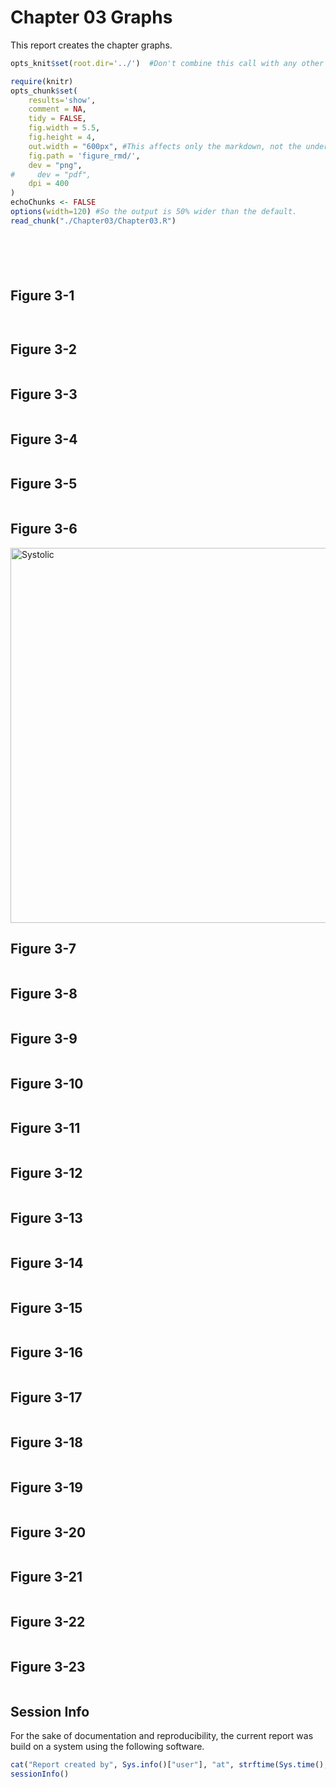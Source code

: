 Chapter 03 Graphs
=================================================
This report creates the chapter graphs.

<!--  Set the working directory to the repository's base directory; this assumes the report is nested inside of only one directory.-->
```r
opts_knit$set(root.dir='../')  #Don't combine this call with any other chunk -espeically one that uses file paths.
```

<!-- Set the report-wide options, and point to the external code file. -->
```r
require(knitr)
opts_chunk$set(
    results='show', 
    comment = NA, 
    tidy = FALSE,
    fig.width = 5.5, 
    fig.height = 4, 
    out.width = "600px", #This affects only the markdown, not the underlying png file.  The height will be scaled appropriately.
    fig.path = 'figure_rmd/',     
    dev = "png",
#     dev = "pdf",
    dpi = 400
)
echoChunks <- FALSE
options(width=120) #So the output is 50% wider than the default.
read_chunk("./Chapter03/Chapter03.R") 
```
<!-- Load the packages.  Suppress the output when loading packages. --> 
```r
```

<!-- Load any Global functions and variables declared in the R file.  Suppress the output. --> 
```r
```

<!-- Declare any global functions specific to a Rmd output.  Suppress the output. --> 
```r
```

<!-- Load the datasets.   -->
```r
```

<!-- Tweak the datasets.   -->
```r
```

## Figure 3-1
```r
```
```r
```

## Figure 3-2
```r
```

## Figure 3-3
```r
```

## Figure 3-4
```r
```

## Figure 3-5
```r
```

## Figure 3-6
<img src="./../Chapter02/figure_rmd/Figure02_01.png" alt="Systolic" style="width: 600px;"/>

## Figure 3-7
```r
```

## Figure 3-8
```r
```

## Figure 3-9
```r
```

## Figure 3-10
```r
```

## Figure 3-11
```r
```

## Figure 3-12
```r
```

## Figure 3-13
```r
```

## Figure 3-14
```r
```

## Figure 3-15
```r
```

## Figure 3-16
```r
```

## Figure 3-17
```r
```

## Figure 3-18
```r
```

## Figure 3-19
```r
```

## Figure 3-20
```r
```

## Figure 3-21
```r
```

## Figure 3-22
```r
```

## Figure 3-23
```r
```

## Session Info
For the sake of documentation and reproducibility, the current report was build on a system using the following software.

```r
cat("Report created by", Sys.info()["user"], "at", strftime(Sys.time(), "%F, %T %z"))
sessionInfo()
```
